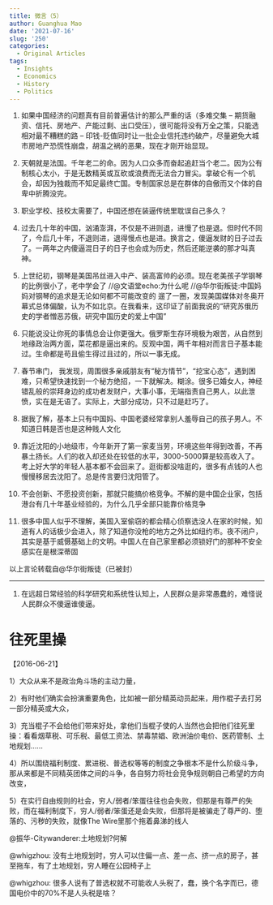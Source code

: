 ```yaml
---
title: 微言（5）
author: Guanghua Mao
date: '2021-07-16'
slug: '250'
categories:
  - Original Articles
tags:
  - Insights
  - Economics
  - History
  - Politics
---
```


1. 如果中国经济的问题真有目前普遍估计的那么严重的话（多难交集 -- 期货融资、信托、房地产、产能过剩、出口受压），很可能将没有万全之策，只能选相对最不糟糕的路 -- 印钱-贬值同时让一批企业信托违约破产，尽量避免大城市房地产恐慌性崩盘，胡温之祸的恶果，现在才刚开始显现。

2. 天朝就是法国。千年老二的命。因为人口众多而奋起追赶当个老二。因为公有制核心太小，于是无数精英或互砍或浪费而无法合力冒尖。拿破仑有一个机会，却因为独裁而不知足最终亡国。专制国家总是在群体的自傲而又个体的自卑中折腾没完。

3. 职业学校、技校太需要了，中国还想在装逼传统里耽误自己多久？

4. 过去几十年的中国，汹涌澎湃，不仅是不进则退，进慢了也是退。但时代不同了，今后几十年，不退则进，退得慢点也是进。换言之，傻逼发财的日子过去了。一两年之内傻逼混日子的日子也会成为历史，然后还能逆袭的那才叫真神。

5. 上世纪初，钢琴是美国吊丝进入中产、装高富帅的必须。现在老美孩子学钢琴的比例很小了，老中学会了 //@文语堂echo:为什么呢 //@华尔街叛徒:中国妈妈对钢琴的追求是无论如何都不可能改变的
遛了一圈，发现美国媒体对冬奥开幕式总体偏酸，认为不如北京。在我看来，这印证了前面我说的“研究苏俄历史的学者憎恶苏俄，研究中国历史的爱上中国”

6. 只能说没让你死的事情总会让你更强大。俄罗斯生存环境极为艰苦，从自然到地缘政治两方面，菜花都是逼出来的。反观中国，两千年相对而言日子基本能过。生命都是苟且偷生得过且过的，所以一事无成。

7. 春节串门， 我发现，周围很多亲戚朋友有“秘方情节”，“挖宝心态”，遇到困难，只希望快速找到一个秘方绝招，一下就解决。糊涂。很多已婚女人，神经错乱般的崇拜身边的成功者发财户，大事小事，无端指责自己男人，以此泄愤，实在是无语了。实际上，大部分成功，只不过是赶巧了。

8. 据我了解，基本上只有中国妈、中国老婆经常拿别人羞辱自己的孩子男人。不知道日韩是否也是这种贱人文化

9. 靠近沈阳的小地级市，今年新开了第一家麦当劳，环境这些年得到改善，不再暴土扬长。人们的收入却还处在较低的水平，3000-5000算是较高收入了。考上好大学的年轻人基本都不会回来了。逛街都没啥逛的，很多有点钱的人也慢慢移居去沈阳了。总是传言要归沈阳管了。



10. 不会创新、不愿投资创新，那就只能搞价格竞争。不解的是中国企业家，包括港台有几十年基业经验的，为什么几乎全部只能靠价格竞争 

11. 很多中国人似乎不理解，美国入室偷窃的都会精心侦察选没人在家的时候，知道有人的话极少会进入，除了知道你没枪的地方之外比如纽约市。夜不闭户，其实是基于威慑基础上的文明。中国人在自己家里都必须锁好门的那种不安全感实在是根深蒂固

以上言论转载自@华尔街叛徒（已被封）


---

1. 在远超日常经验的科学研究和系统性认知上，人民群众是非常愚蠢的，难怪说人民群众不傻逼谁傻逼。

# 往死里操

【2016-06-21】

1）大众从来不是政治角斗场的主动力量，

2）有时他们确实会扮演重要角色，比如被一部分精英动员起来，用作棍子去打另一部分精英或大众，

3）充当棍子不会给他们带来好处，拿他们当棍子使的人当然也会把他们往死里操：看看烟草税、可乐税、最低工资法、禁毒禁娼、欧洲油价电价、医药管制、土地规划……

4）所以围绕福利制度、累进税、普选权等等的制度之争根本不是什么阶级斗争，那从来都是不同精英团体之间的斗争，各自努力将社会竞争规则朝自己希望的方向改变，

5）在实行自由规则的社会，穷人/弱者/笨蛋往往也会失败，但那是有尊严的失败，而在福利制度下，穷人/弱者/笨蛋还是会失败，但那将是被骗走了尊严的、堕落的、污秽的失败，就像The Wire里那个拖着鼻涕的线人

@振华-Citywanderer:土地规划?何解

@whigzhou: 没有土地规划时，穷人可以住偏一点、差一点、挤一点的房子，甚至拖车，有了土地规划，穷人睡在公园椅子上

@whigzhou: 很多人说有了普选权就不可能收人头税了，蠢，换个名字而已，德国电价中的70%不是人头税是啥？
